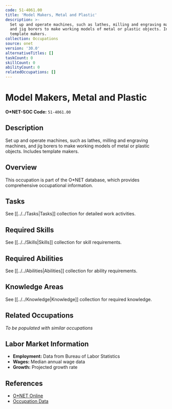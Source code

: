 ```yaml
---
code: 51-4061.00
title: 'Model Makers, Metal and Plastic'
description: >-
  Set up and operate machines, such as lathes, milling and engraving machines,
  and jig borers to make working models of metal or plastic objects. Includes
  template makers.
collection: Occupations
source: onet
version: '30.0'
alternativeTitles: []
taskCount: 0
skillCount: 0
abilityCount: 0
relatedOccupations: []
---
```

# Model Makers, Metal and Plastic

**O*NET-SOC Code:** `51-4061.00`

## Description

Set up and operate machines, such as lathes, milling and engraving machines, and jig borers to make working models of metal or plastic objects. Includes template makers.

## Overview

This occupation is part of the O*NET database, which provides comprehensive occupational information.

## Tasks

See [[../../Tasks|Tasks]] collection for detailed work activities.

## Required Skills

See [[../../Skills|Skills]] collection for skill requirements.

## Required Abilities

See [[../../Abilities|Abilities]] collection for ability requirements.

## Knowledge Areas

See [[../../Knowledge|Knowledge]] collection for required knowledge.

## Related Occupations

*To be populated with similar occupations*

## Labor Market Information

- **Employment:** Data from Bureau of Labor Statistics
- **Wages:** Median annual wage data
- **Growth:** Projected growth rate

## References

- [O*NET Online](https://www.onetonline.org/link/summary/51-4061.00)
- [Occupation Data](https://www.onetcenter.org/)
